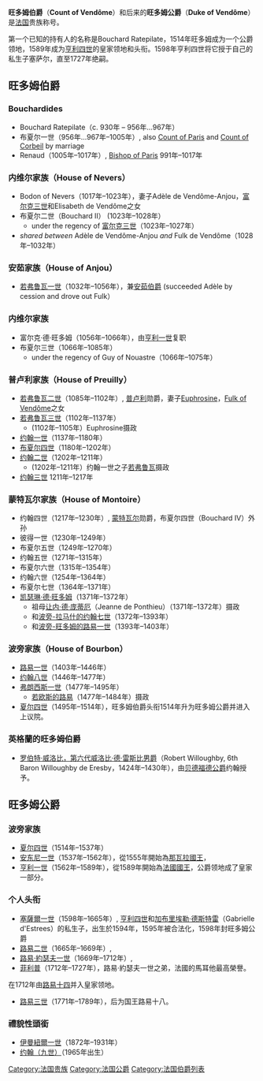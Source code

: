 {{Unreferenced|time=2014-01-25T16:50:53+00:00}}
'''旺多姆伯爵'''（'''Count of Vendôme'''）和后来的'''旺多姆公爵'''（'''Duke of Vendôme'''）是[[法国|法国]]贵族称号。

第一个已知的持有人的名称是Bouchard Ratepilate，1514年旺多姆成为一个公爵领地，1589年成为[[亨利四世_(法兰西)|亨利四世]]的皇家领地和头衔。1598年亨利四世将它授于自己的私生子塞萨尔，直至1727年绝嗣。

== 旺多姆伯爵 ==

=== Bouchardides ===
* Bouchard Ratepilate（c. 930年 – 956年...967年）
* 布夏尔一世（956年...967年–1005年）, also [[Count_of_Paris|Count of Paris]] and [[Count_of_Corbeil|Count of Corbeil]] by marriage
* Renaud（1005年–1017年）, [[Bishop_of_Paris|Bishop of Paris]] 991年–1017年

=== 内维尔家族（House of Nevers） ===
* Bodon of Nevers（1017年–1023年），妻子Adèle de Vendôme-Anjou，[[富尔克三世|富尔克三世]]和Elisabeth de Vendôme之女
* 布夏尔二世（Bouchard II） (1023年–1028年）
** under the regency of [[富尔克三世|富尔克三世]]（1023年–1027年）
* ''shared between'' Adèle de Vendôme-Anjou ''and'' Fulk de Vendôme（1028年–1032年）

=== 安茹家族（House of Anjou） ===
* [[若弗鲁瓦二世_(安茹)|若弗鲁瓦一世]]（1032年–1056年），兼[[安茹伯爵|安茹伯爵]] (succeeded Adèle by cession and drove out Fulk）

=== 内维尔家族 ===
* 富尔克·德·旺多姆（1056年–1066年），由[[亨利一世_(法兰西)|亨利一世]]复职
* 布夏尔三世（1066年–1085年）
** under the regency of Guy of Nouastre（1066年–1075年）

=== 普卢利家族（House of Preuilly） ===

* [[若弗鲁瓦二世_(旺多姆)|若弗鲁瓦二世]]（1085年–1102年）, [[普卢利|普卢利]]勋爵，妻子[[Euphrosine_of_Vendôme|Euphrosine]]，[[Fulk_of_Vendôme|Fulk of Vendôme]]之女
* [[若弗鲁瓦三世_(旺多姆)|若弗鲁瓦三世]]（1102年–1137年）
** (1102年–1105年）Euphrosine摄政
* [[约翰一世_(旺多姆)|约翰一世]]（1137年–1180年）
* [[布夏尔四世_(旺多姆)|布夏尔四世]]（1180年–1202年）
* [[约翰二世_(旺多姆)|约翰二世]]（1202年–1211年）
** (1202年–1211年）约翰一世之子[[若弗鲁瓦四世_(旺多姆)|若弗鲁瓦]]摄政
* [[约翰三世_(旺多姆)|约翰三世]] 1211年–1217年

=== 蒙特瓦尔家族（House of Montoire） ===
* 约翰四世（1217年–1230年）, [[蒙特瓦尔|蒙特瓦尔]]勋爵，布夏尔四世（Bouchard IV）外孙
* 彼得一世（1230年–1249年）
* 布夏尔五世（1249年–1270年）
* 约翰五世（1271年–1315年）
* 布夏尔六世（1315年–1354年）
* 约翰六世（1254年–1364年）
* 布夏尔七世（1364年–1371年）
* [[凯瑟琳·德·旺多姆|凯瑟琳·德·旺多姆]]（1371年–1372年）
** 祖母[[让内·德·庞蒂厄|让内·德·庞蒂厄]]（Jeanne de Ponthieu）（1371年–1372年）摄政
** 和[[約翰一世_(拉馬爾什)|波旁-拉马什的约翰七世]]（1372年–1393年）
** 和[[路易一世_(旺多姆)|波旁-旺多姆的路易一世]]（1393年–1403年）

=== 波旁家族（House of Bourbon） ===
* [[路易一世_(旺多姆)|路易一世]]（1403年–1446年）
* [[約翰八世·德·波旁|约翰八世]]（1446年–1477年）
* [[法蘭索瓦·德·波旁|弗朗西斯一世]]（1477年–1495年）
** [[若欧斯的路易|若欧斯的路易]]（1477年–1484年）摄政
* [[夏尔四世·德·波旁|夏尔四世]]（1495年–1514年），旺多姆伯爵头衔1514年升为旺多姆公爵并进入上议院。

=== 英格蘭的旺多姆伯爵 ===
* [[罗伯特·威洛比，第六代威洛比·德·雷斯比男爵|罗伯特·威洛比，第六代威洛比·德·雷斯比男爵]]（Robert Willoughby, 6th Baron Willoughby de Eresby，1424年–1430年），由[[贝德福德公爵|贝德福德公爵]]约翰授予。

== 旺多姆公爵 ==

=== 波旁家族 ===
* [[夏尔四世·德·波旁|夏尔四世]]（1514年–1537年）
* [[安托萬·德·波旁|安东尼一世]]（1537年–1562年），從1555年開始為[[纳瓦拉君主列表|那瓦拉國王]]，
* [[亨利四世_(法蘭西)|亨利一世]]（1562年–1589年），從1589年開始為[[法國國王|法國國王]]，公爵领地成了皇家一部分。

=== 个人头衔 ===

* [[塞薩爾·德·波旁_(旺多姆公爵)|塞薩爾一世]]（1598年–1665年）, [[亨利四世_(法蘭西)|亨利四世]]和[[加布里埃勒·德斯特雷|加布里埃勒·德斯特雷]]（Gabrielle d'Estrees）的私生子，出生於1594年，1595年被合法化，1598年封旺多姆公爵
* [[路易二世·德·波旁-旺多姆|路易二世]]（1665年–1669年）,  
* [[路易·約瑟夫·德·波旁_(旺多姆公爵)|路易·約瑟夫一世]]（1669年–1712年）,  
* [[菲利普·德·旺多姆|菲利普]]（1712年–1727年），路易·約瑟夫一世之弟，法國的馬耳他最高榮譽。
在1712年由[[路易十四|路易十四]]并入皇家领地。

* [[路易十八|路易三世]]（1771年–1789年），后为国王路易十八。

=== 禮貌性頭銜 ===
* [[奧爾良的伊曼紐爾|伊曼紐爾一世]]（1872年–1931年）
* [[让_(旺多姆公爵)|约翰（九世）]]（1965年出生）

{{DEFAULTSORT:Vendome}}
[[Category:法国贵族|Category:法国贵族]]
[[Category:法国公爵|Category:法国公爵]]
[[Category:法国伯爵列表|Category:法国伯爵列表]]